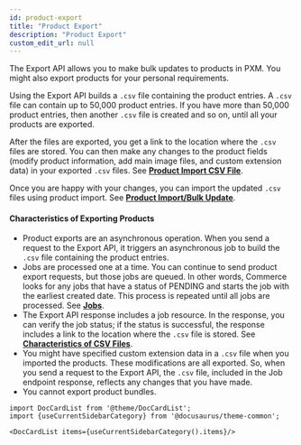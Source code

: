 ```yaml
---
id: product-export
title: "Product Export"
description: "Product Export"
custom_edit_url: null
---
```




The Export API allows you to make bulk updates to products in PXM. You might also export products for your personal requirements. 

Using the Export API builds a `.csv` file containing the product entries. A `.csv` file can contain up to 50,000 product entries. If you have more than 50,000 product entries, then another `.csv` file is created and so on, until all your products are exported. 

After the files are exported, you get a link to the location where the `.csv` files are stored. You can then make any changes to the product fields (modify product information, add main image files, and custom extension data) in your exported `.csv` files. See [**Product Import CSV File**](#characteristics-of-csv-import-files).

Once you are happy with your changes, you can import the updated `.csv` files using product import. See [**Product Import/Bulk Update**](#tag/Product-ImportBulk-Update).

#### Characteristics of Exporting Products

- Product exports are an asynchronous operation. When you send a request to the Export API, it triggers an asynchronous job to build the `.csv` file containing the product entries.
- Jobs are processed one at a time. You can continue to send product export requests, but those jobs are queued. In other words, Commerce looks for any jobs that have a status of PENDING and starts the job with the earliest created date. This process is repeated until all jobs are processed. See [**Jobs**](#tag/Jobs).
- The Export API response includes a job resource. In the response, you can verify the job status; if the status is successful, the response includes a link to the location where the `.csv` file is stored. See [**Characteristics of CSV Files**](#characteristics-of-csv-import-files).
- You might have specified custom extension data in a `.csv` file when you imported the products. These modifications are all exported. So, when you send a request to the Export API, the `.csv` file, included in the Job endpoint response, reflects any changes that you have made.
- You cannot export product bundles.




```mdx-code-block
import DocCardList from '@theme/DocCardList';
import {useCurrentSidebarCategory} from '@docusaurus/theme-common';

<DocCardList items={useCurrentSidebarCategory().items}/>
```
      